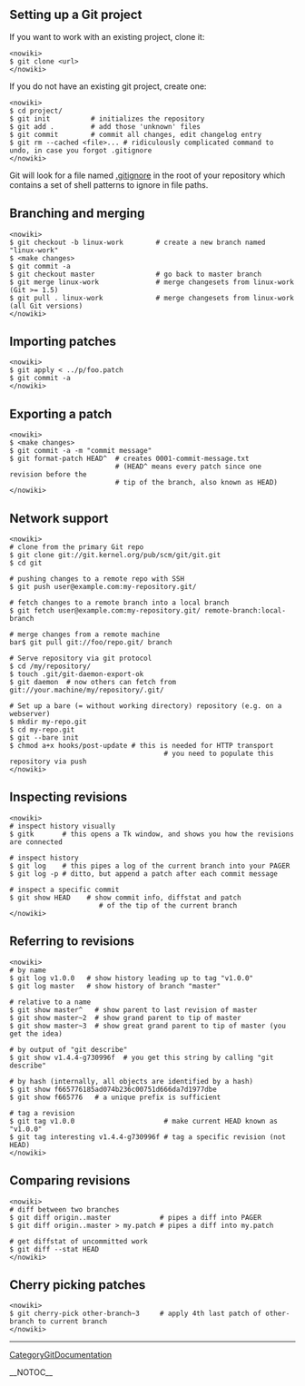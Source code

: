 == Setting up a Git project ==

If you want to work with an existing project, clone it:

<pre><nowiki>
$ git clone <url>
</nowiki></pre>

If you do not have an existing git project, create one:

<pre><nowiki>
$ cd project/
$ git init          # initializes the repository
$ git add .         # add those 'unknown' files
$ git commit        # commit all changes, edit changelog entry
$ git rm --cached <file>... # ridiculously complicated command to undo, in case you forgot .gitignore
</nowiki></pre>

Git will look for a file named [[.gitignore]] in the root of your
repository which contains a set of shell patterns to ignore in
file paths.

== Branching and merging ==

<pre><nowiki>
$ git checkout -b linux-work        # create a new branch named "linux-work"
$ <make changes>
$ git commit -a
$ git checkout master               # go back to master branch
$ git merge linux-work              # merge changesets from linux-work (Git >= 1.5)
$ git pull . linux-work             # merge changesets from linux-work (all Git versions)
</nowiki></pre>

== Importing patches ==

<pre><nowiki>
$ git apply < ../p/foo.patch
$ git commit -a
</nowiki></pre>

== Exporting a patch ==

<pre><nowiki>
$ <make changes>
$ git commit -a -m "commit message"
$ git format-patch HEAD^  # creates 0001-commit-message.txt
                          # (HEAD^ means every patch since one revision before the
                          # tip of the branch, also known as HEAD)
</nowiki></pre>

== Network support ==

<pre><nowiki>
# clone from the primary Git repo
$ git clone git://git.kernel.org/pub/scm/git/git.git
$ cd git

# pushing changes to a remote repo with SSH
$ git push user@example.com:my-repository.git/

# fetch changes to a remote branch into a local branch
$ git fetch user@example.com:my-repository.git/ remote-branch:local-branch

# merge changes from a remote machine
bar$ git pull git://foo/repo.git/ branch

# Serve repository via git protocol
$ cd /my/repository/
$ touch .git/git-daemon-export-ok
$ git daemon  # now others can fetch from git://your.machine/my/repository/.git/

# Set up a bare (= without working directory) repository (e.g. on a webserver)
$ mkdir my-repo.git
$ cd my-repo.git
$ git --bare init
$ chmod a+x hooks/post-update # this is needed for HTTP transport
                                      # you need to populate this repository via push
</nowiki></pre>

== Inspecting revisions ==

<pre><nowiki>
# inspect history visually
$ gitk       # this opens a Tk window, and shows you how the revisions are connected

# inspect history
$ git log    # this pipes a log of the current branch into your PAGER
$ git log -p # ditto, but append a patch after each commit message

# inspect a specific commit
$ git show HEAD    # show commit info, diffstat and patch
                      # of the tip of the current branch
</nowiki></pre>

== Referring to revisions ==

<pre><nowiki>
# by name
$ git log v1.0.0   # show history leading up to tag "v1.0.0"
$ git log master   # show history of branch "master"

# relative to a name
$ git show master^   # show parent to last revision of master
$ git show master~2  # show grand parent to tip of master
$ git show master~3  # show great grand parent to tip of master (you get the idea)

# by output of "git describe"
$ git show v1.4.4-g730996f  # you get this string by calling "git describe"

# by hash (internally, all objects are identified by a hash)
$ git show f665776185ad074b236c00751d666da7d1977dbe
$ git show f665776   # a unique prefix is sufficient

# tag a revision
$ git tag v1.0.0                      # make current HEAD known as "v1.0.0"
$ git tag interesting v1.4.4-g730996f # tag a specific revision (not HEAD)
</nowiki></pre>

== Comparing revisions ==

<pre><nowiki>
# diff between two branches
$ git diff origin..master            # pipes a diff into PAGER
$ git diff origin..master > my.patch # pipes a diff into my.patch

# get diffstat of uncommitted work
$ git diff --stat HEAD
</nowiki></pre>

== Cherry picking patches ==

<pre><nowiki>
$ git cherry-pick other-branch~3     # apply 4th last patch of other-branch to current branch
</nowiki></pre>
----
[[CategoryGitDocumentation]]

__NOTOC__